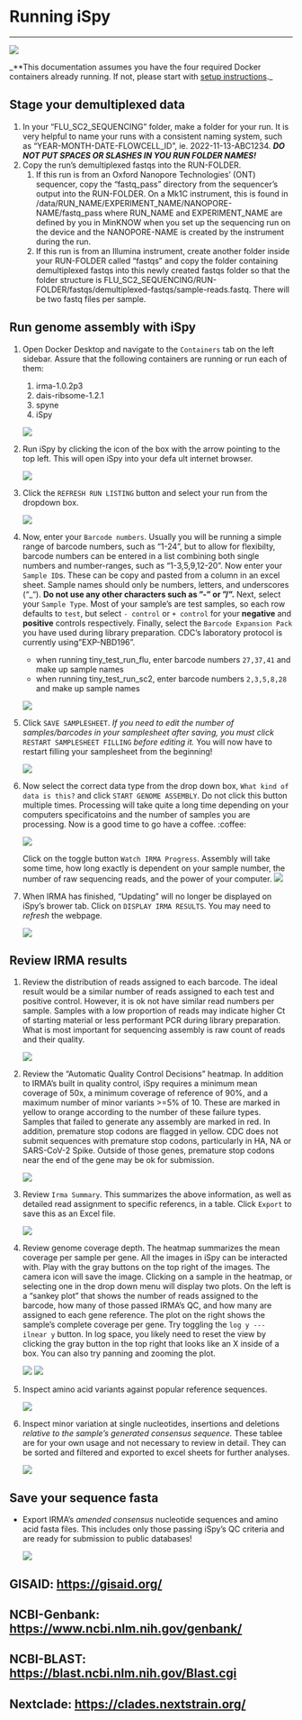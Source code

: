 
# Running iSpy

<hr>

![](images/irma-spy.jpg)

 _**This documentation assumes you have the four required Docker containers already running. If not, please start with [setup instructions](#setting-up_containers)._

## Stage your demultiplexed data
1. In your "FLU_SC2_SEQUENCING" folder, make a folder for your run. It is very helpful to name your runs with a consistent naming system, such as "YEAR-MONTH-DATE-FLOWCELL_ID", ie. 2022-11-13-ABC1234. **_DO NOT PUT SPACES OR SLASHES IN YOU RUN FOLDER NAMES!_**
2. Copy the run's demultiplexed fastqs into the RUN-FOLDER.
    1. If this run is from an Oxford Nanopore Technologies' (ONT) sequencer, copy the "fastq_pass" directory from the sequencer's output into the RUN-FOLDER. On a Mk1C instrument, this is found in /data/RUN_NAME/EXPERIMENT_NAME/NANOPORE-NAME/fastq_pass where RUN_NAME and EXPERIMENT_NAME are defined by you in MinKNOW when you set up the sequencing run on the device and the NANOPORE-NAME is created by the instrument during the run.
    2. If this run is from an Illumina instrument, create another folder inside your RUN-FOLDER called "fastqs" and copy the folder containing demultiplexed fastqs into this newly created fastqs folder so that the folder structure is FLU_SC2_SEQUENCING/RUN-FOLDER/fastqs/demultiplexed-fastqs/sample-reads.fastq. There will be two fastq files per sample.

## Run genome assembly with iSpy
1. Open Docker Desktop and navigate to the `Containers` tab on the left sidebar. Assure that the following containers are running or run each of them:
    1. irma-1.0.2p3
    2. dais-ribsome-1.2.1
    3. spyne
    4. iSpy
    
    ![](images/dockerdesktop_run_containers.png)
2. Run iSpy by clicking the icon of the box with the arrow pointing to the top left. This will open iSpy into your defa ult internet browser.

    ![](images/dockerdesktop_launch_irmaspy.png)
3. Click the `REFRESH RUN LISTING` button and select your run from  the dropdown box.

    ![](images/spy-selectRun.png)

4. Now, enter your `Barcode numbers`. Usually you will be running a simple range of barcode numbers, such as "1-24", but to allow for flexibilty, barcode numbers can be entered in a list combining both single numbers and number-ranges, such as "1-3,5,9,12-20". Now enter your `Sample ID`s. These can be copy and pasted from a column in an excel sheet. Sample names should only be numbers, letters, and underscores ("_"). **Do not use any other characters such as "-" or "/".** Next, select your `Sample Type`. Most of your sample's are test samples, so each row defaults to `test`, but select `- control` or `+ control` for your **negative** and **positive** controls respectively. Finally, select the `Barcode Expansion Pack` you have used during library preparation. CDC's laboratory protocol is currently using "EXP-NBD196".

    - when running tiny_test_run_flu, enter barcode numbers `27,37,41` and make up sample names
    - when running tiny_test_run_sc2, enter barcode numbers `2,3,5,8,28` and make up sample names

    ![](images/spy-fillSampleSheet.png)

5. Click `SAVE SAMPLESHEET`. _If you need to edit the number of samples/barcodes in your samplesheet after saving, you must click_ `RESTART SAMPLESHEET FILLING` _before editing it._ You will now have to restart filling your samplesheet from the beginning!

    ![](images/spy-saveSamplesheet.png)

6. Now select the correct data type from the drop down box, `What kind of data is this?` and click `START GENOME ASSEMBLY`. Do not click this button multiple times. Processing will take quite a long time depending on your computers specificatoins and the number of samples you are processing. Now is a good time to go have a coffee. :coffee:

    ![](images/spy-selectDataType.png)

    Click on the toggle button `Watch IRMA Progress`. Assembly will take some time, how long exactly is dependent on your sample number, the number of raw sequencing reads, and the power of your computer.
    ![](images/spy-IRMAprogess.png)

7. When IRMA has finished, "Updating" will no longer be displayed on iSpy's brower tab. Click on `DISPLAY IRMA RESULTS`. You may need to _refresh_ the webpage.

    ![](images/spy-displayResults.png)

## Review IRMA results

1. Review the distribution of reads assigned to each barcode. The ideal result would be a similar number of reads assigned to each test and positive control. However, it is ok not have similar read numbers per sample. Samples with a low proportion of reads may indicate higher Ct of starting material or less performant PCR during library preparation. What is most important for sequencing assembly is raw count of reads and their quality.

    ![](images/spy-barcodeDistribution.png)

2. Review the "Automatic Quality Control Decisions" heatmap. In addition to IRMA's built in quality control, iSpy requires a minimum mean coverage of 50x, a minimum coverage of reference of 90%, and a maximum number of minor variants >=5% of 10. These are marked in yellow to orange according to the number of these failure types. Samples that failed to generate any assembly are marked in red. In addition, premature stop codons are flagged in yellow. CDC does not submit sequences with premature stop codons, particularly in HA, NA or SARS-CoV-2 Spike. Outside of those genes, premature stop codons near the end of the gene may be ok for submission.

    ![](images/spy-qc_heatmap.png)

3. Review `Irma Summary`. This summarizes the above information, as well as detailed read assignment to specific referencs, in a table. Click `Export` to save this as an Excel file.

    ![](images/spy-IRMAsummary.png)

4. Review genome coverage depth. The heatmap summarizes the mean coverage per sample per gene. All the images in iSpy can be interacted with. Play with the gray buttons on the top right of the images. The camera icon will save the image. Clicking on a sample in the heatmap, or selecting one in the drop down menu will display two plots. On the left is a "sankey plot" that shows the number of reads assigned to the barcode, how many of those passed IRMA's QC, and how many are assigned to each gene reference. The plot on the right shows the sample's complete coverage per gene. Try toggling the `log y --- ilnear y` button. In log space, you likely need to reset the view by clicking the gray button in the top right that looks like an X inside of a box. You can also try panning and zooming the plot.

    ![](images/spy-coverage1.png)
    ![](images/spy-coverage2.png)

5. Inspect amino acid variants against popular reference sequences.

    ![](images/spy-AAvariants.png)

6. Inspect minor variation at single nucleotides, insertions and deletions _relative to the sample's generated consensus sequence._ These tablee are for your own usage and not necessary to review in detail. They can be sorted and filtered and exported to excel sheets for further analyses.

    ![](images/spy-minorAlleles.png)

## Save your sequence fasta

- Export IRMA's _amended consensus_ nucleotide sequences and amino acid fasta files. This includes only those passing iSpy's QC criteria and are ready for submission to public databases!

    ![](images/spy-saveFasta.png)

## GISAID: [https://gisaid.org/](https://gisaid.org/)
## NCBI-Genbank: [https://www.ncbi.nlm.nih.gov/genbank/](https://www.ncbi.nlm.nih.gov/genbank/)
## NCBI-BLAST: [https://blast.ncbi.nlm.nih.gov/Blast.cgi](https://blast.ncbi.nlm.nih.gov/Blast.cgi)
## Nextclade: [https://clades.nextstrain.org/](https://clades.nextstrain.org/)



